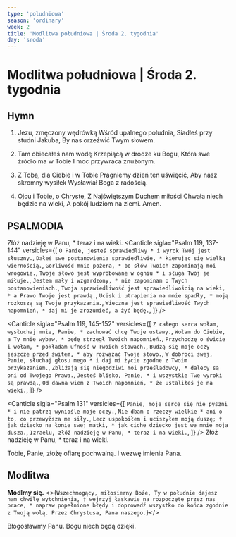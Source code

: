 ```yaml
---
type: 'poludniowa'
season: 'ordinary'
week: 2
title: 'Modlitwa południowa | Środa 2. tygodnia'
day: 'sroda'
---
```


# Modlitwa południowa | Środa 2. tygodnia

<OpeningVersicle />

## Hymn

1. Jezu, zmęczony wędrówką
Wśród upalnego południa,
Siadłeś przy studni Jakuba,
By nas orzeźwić Twym słowem.

2. Tam obiecałeś nam wodę
Krzepiącą w drodze ku Bogu,
Która swe źródło ma w Tobie
I moc przywraca znużonym.

3. Z Tobą, dla Ciebie i w Tobie
Pragniemy dzień ten uświęcić,
Aby nasz skromny wysiłek
Wysławiał Boga z radością.

4. Ojcu i Tobie, o Chryste,
Z Najświętszym Duchem miłości
Chwała niech będzie na wieki,
A pokój ludziom na ziemi. Amen.

## PSALMODIA

<Antiphon>Złóż nadzieję w Panu, * teraz i na wieki.</Antiphon>
<Canticle
  sigla="Psalm 119, 137-144"
  versicles={[
    `O Panie, jesteś sprawiedliwy *
i wyrok Twój jest słuszny.`,
    `Dałeś swe postanowienia sprawiedliwie, *
kierując się wielką wiernością.`,
    `Gorliwość mnie pożera, *
bo słów Twoich zapominają moi wrogowie.`,
    `Twoje słowo jest wypróbowane w ogniu *
i sługa Twój je miłuje.`,
    `Jestem mały i wzgardzony, *
nie zapominam o Twych postanowieniach.`,
    `Twoja sprawiedliwość jest sprawiedliwością na wieki, *
a Prawo Twoje jest prawdą.`,
    `Ucisk i utrapienia na mnie spadły, *
moją rozkoszą są Twoje przykazania.`,
    `Wieczna jest sprawiedliwość Twych napomnień, *
daj mi je zrozumieć, a żyć będę.`,
  ]}
/>

<Canticle
  sigla="Psalm 119, 145-152"
  versicles={[
    `Z całego serca wołam, wysłuchaj mnie, Panie, *
zachować chcę Twoje ustawy.`,
    `Wołam do Ciebie, a Ty mnie wybaw, *
będę strzegł Twoich napomnień.`,
    `Przychodzę o świcie i wołam, *
pokładam ufność w Twoich słowach.`,
    `Budzą się moje oczy jeszcze przed świtem, *
aby rozważać Twoje słowo.`,
    `W dobroci swej, Panie, słuchaj głosu mego *
i daj mi życie zgodne z Twoim przykazaniem.`,
    `Zbliżają się niegodziwi moi prześladowcy, *
dalecy są oni od Twojego Prawa.`,
    `Jesteś blisko, Panie, *
i wszystkie Twe wyroki są prawdą.`,
    `Od dawna wiem z Twoich napomnień, *
że ustaliłeś je na wieki.`,
  ]}
/>

<Canticle
  sigla="Psalm 131"
  versicles={[
    `Panie, moje serce się nie pyszni *
i nie patrzą wyniośle moje oczy.`,
    `Nie dbam o rzeczy wielkie *
ani o to, co przewyższa me siły.`,
    `Lecz uspokoiłem i uciszyłem moją duszę; †
jak dziecko na łonie swej matki, *
jak ciche dziecko jest we mnie moja dusza.`,
    `Izraelu, złóż nadzieję w Panu, *
teraz i na wieki.`,
  ]}
/>
<Antiphon>Złóż nadzieję w Panu, * teraz i na wieki.</Antiphon>

<Passage
  className="mt-6 mb-6"
  sigla="Kol 3, 17"
  passage="Wszystko, cokolwiek działacie słowem lub czynem, wszystko czyńcie w imię Pana Jezusa, dziękując Bogu Ojcu przez Niego."
/>

<V>Tobie, Panie, złożę ofiarę pochwalną.</V>
<R>I wezwę imienia Pana.</R>

## Modlitwa

<b>Módlmy się.</b> <>{`Wszechmogący, miłosierny Boże, Ty w południe dajesz nam chwilę wytchnienia, † wejrzyj łaskawie na rozpoczęte przez nas prace, * napraw popełnione błędy i doprowadź wszystko do końca zgodnie z Twoją wolą. Przez Chrystusa, Pana naszego.`}</>

<Amen />

<V>Błogosławmy Panu.</V>
<R>Bogu niech będą dzięki.</R>

